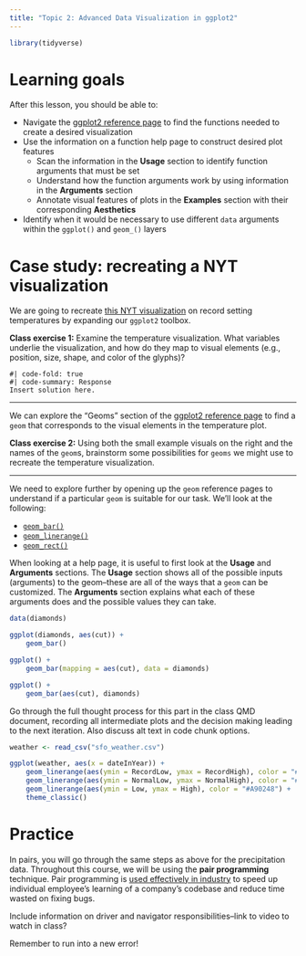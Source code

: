 ```yaml
---
title: "Topic 2: Advanced Data Visualization in ggplot2"
---
```


```r
library(tidyverse)
```

# Learning goals

After this lesson, you should be able to:

- Navigate the [ggplot2 reference page](https://ggplot2.tidyverse.org/reference/) to find the functions needed to create a desired visualization
- Use the information on a function help page to construct desired plot features
    - Scan the information in the **Usage** section to identify function arguments that must be set
    - Understand how the function arguments work by using information in the **Arguments** section
    - Annotate visual features of plots in the **Examples** section with their corresponding **Aesthetics**
- Identify when it would be necessary to use different `data` arguments within the `ggplot()` and `geom_()` layers

# Case study: recreating a NYT visualization

We are going to recreate [this NYT visualization](https://www.nytimes.com/interactive/2016/02/19/us/2015-year-in-weather-temperature-precipitation.html) on record setting temperatures by expanding our `ggplot2` toolbox.

**Class exercise 1:** Examine the temperature visualization. What variables underlie the visualization, and how do they map to visual elements (e.g., position, size, shape, and color of the glyphs)?

```text
#| code-fold: true
#| code-summary: Response
Insert solution here.
```

------------------------------------------------------------------------

We can explore the "Geoms" section of the [ggplot2 reference page](https://ggplot2.tidyverse.org/reference/) to find a `geom` that corresponds to the visual elements in the temperature plot.

**Class exercise 2:** Using both the small example visuals on the right and the names of the `geom`s, brainstorm some possibilities for `geoms` we might use to recreate the temperature visualization.

------------------------------------------------------------------------

We need to explore further by opening up the `geom` reference pages to understand if a particular `geom` is suitable for our task. We'll look at the following:

- [`geom_bar()`](https://ggplot2.tidyverse.org/reference/geom_bar.html)
- [`geom_linerange()`](https://ggplot2.tidyverse.org/reference/geom_linerange.html)
- [`geom_rect()`](https://ggplot2.tidyverse.org/reference/geom_tile.html)

When looking at a help page, it is useful to first look at the **Usage** and **Arguments** sections. The **Usage** section shows all of the possible inputs (arguments) to the geom--these are all of the ways that a `geom` can be customized. The **Arguments** section explains what each of these arguments does and the possible values they can take.

```r
data(diamonds)

ggplot(diamonds, aes(cut)) +
    geom_bar()

ggplot() +
    geom_bar(mapping = aes(cut), data = diamonds)

ggplot() +
    geom_bar(aes(cut), diamonds)
```

Go through the full thought process for this part in the class QMD document, recording all intermediate plots and the decision making leading to the next iteration. Also discuss alt text in code chunk options.

```r
weather <- read_csv("sfo_weather.csv")

ggplot(weather, aes(x = dateInYear)) +
    geom_linerange(aes(ymin = RecordLow, ymax = RecordHigh), color = "#ECEBE3") +
    geom_linerange(aes(ymin = NormalLow, ymax = NormalHigh), color = "#C8B8BA") +
    geom_linerange(aes(ymin = Low, ymax = High), color = "#A90248") +
    theme_classic()
```

# Practice

In pairs, you will go through the same steps as above for the precipitation data. Throughout this course, we will be using the **pair programming** technique. Pair programming is [used effectively in industry](https://hackernoon.com/the-ultimate-guide-to-pair-programming-b606625bc784) to speed up individual employee's learning of a company's codebase and reduce time wasted on fixing bugs.

Include information on driver and navigator responsibilities--link to video to watch in class?

Remember to run into a new error!
